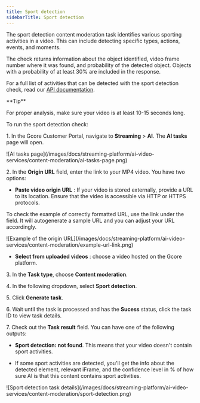 ---
title: Sport detection
sidebarTitle: Sport detection
---

The sport detection content moderation task identifies various sporting activities in a video. This can include detecting specific types, actions, events, and moments. 

The check returns information about the object identified, video frame number where it was found, and probability of the detected object. Objects with a probability of at least 30% are included in the response. 

For a full list of activities that can be detected with the sport detection check, read our [API documentation](/api-reference/streaming/ai/create-ai-cm:sport-task). 

<Tip>
**Tip**

For proper analysis, make sure your video is at least 10-15 seconds long.
</Tip>

To run the sport detection check: 

1\. In the Gcore Customer Portal, navigate to **Streaming** > **AI**. The **AI tasks** page will open.


<Frame>![AI tasks page](/images/docs/streaming-platform/ai-video-services/content-moderation/ai-tasks-page.png)</Frame>



2\. In the **Origin URL** field, enter the link to your MP4 video. You have two options: 

  * **Paste video origin URL** : If your video is stored externally, provide a URL to its location. Ensure that the video is accessible via HTTP or HTTPS protocols. 

To check the example of correctly formatted URL, use the link under the field. It will autogenerate a sample URL and you can adjust your URL accordingly. 


<Frame>![Example of the origin URL](/images/docs/streaming-platform/ai-video-services/content-moderation/example-url-link.png)</Frame>


  * **Select from uploaded videos** : choose a video hosted on the Gcore platform.




3\. In the **Task type**, choose **Content moderation**. 

4\. In the following dropdown, select **Sport detection**. 

5\. Click **Generate task**.

6\. Wait until the task is processed and has the **Sucess** status, click the task ID to view task details. 

7\. Check out the **Task result** field. You can have one of the following outputs: 

  * **Sport detection: not found**. This means that your video doesn't contain sport activities. 

  * If some sport activities are detected, you'll get the info about the detected element, relevant iFrame, and the confidence level in % of how sure AI is that this content contains sport activities.



<Frame>![Sport detection task details](/images/docs/streaming-platform/ai-video-services/content-moderation/sport-detection.png)</Frame>